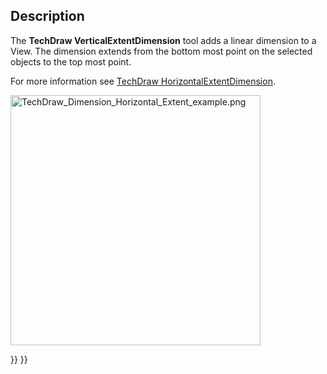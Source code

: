 <languages/>

{{Docnav
|[[TechDraw_HorizontalExtentDimension|HorizontalExtentDimension]]
|[[TechDraw_ExtensionCreateHorizChainDimension|ExtensionCreateHorizChainDimension]]
|[[TechDraw_Workbench|TechDraw]]
|IconL=TechDraw_HorizontalExtentDimension.svg
|IconR=TechDraw_ExtensionCreateHorizChainDimension.svg
|IconC=Workbench_TechDraw.svg
}}

{{GuiCommand
|Name=TechDraw VerticalExtentDimension
|MenuLocation=TechDraw → Dimensions → Insert Vertical Extent Dimension 
|Workbenches=[[TechDraw_Workbench|TechDraw]]
|Version=0.19
|SeeAlso=[[TechDraw_LengthDimension|TechDraw LengthDimension]], [[TechDraw_HorizontalExtentDimension|TechDraw HorizontalExtentDimension]]
}}

==Description==

The '''TechDraw VerticalExtentDimension''' tool adds a linear dimension to a View. The dimension extends from the bottom most point on the selected objects to the top most point.

For more information see [[TechDraw_HorizontalExtentDimension|TechDraw HorizontalExtentDimension]].

[[Image:TechDraw_Dimension_Horizontal_Extent_example.png|400px]]
{{Caption|Horizontal and vertical extent dimensions of a B-spline}}


{{Docnav
|[[TechDraw_HorizontalExtentDimension|HorizontalExtentDimension]]
|[[TechDraw_ExtensionCreateHorizChainDimension|ExtensionCreateHorizChainDimension]]
|[[TechDraw_Workbench|TechDraw]]
|IconL=TechDraw_HorizontalExtentDimension.svg
|IconR=TechDraw_ExtensionCreateHorizChainDimension.svg
|IconC=Workbench_TechDraw.svg
}}

{{TechDraw_Tools_navi{{#translation:}}}}
{{Userdocnavi{{#translation:}}}}